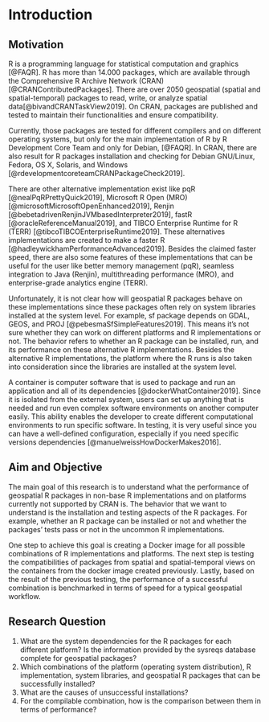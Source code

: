 # Introduction {#introduction}

## Motivation

R is a programming language for statistical computation and graphics [@FAQR]. R has more than 14.000 packages, which are available through the Comprehensive R Archive Network (CRAN) [@CRANContributedPackages]. There are over 2050 geospatial (spatial and spatial-temporal) packages to read, write, or analyze spatial data[@bivandCRANTaskView2019]. On CRAN, packages are published and tested to maintain their functionalities and ensure compatibility. 

Currently, those packages are tested for different compilers and on different operating systems, but only for the main implementation of R by R Development Core Team and only for Debian, [@FAQR]. In CRAN, there are also result for R packages installation and checking for Debian GNU/Linux, Fedora, OS X, Solaris, and Windows [@rdevelopmentcoreteamCRANPackageCheck2019].

There are other alternative implementation exist like pqR [@nealPqRPrettyQuick2019], Microsoft R Open (MRO) [@microsoftMicrosoftOpenEnhanced2019], Renjin [@bebetadrivenRenjinJVMbasedInterpreter2019], fastR [@oracleReferenceManual2019], and TIBCO Enterprise Runtime for R (TERR) [@tibcoTIBCOEnterpriseRuntime2019]. These alternatives implementations are created to make a faster R [@hadleywickhamPerformanceAdvanced2019]. Besides the claimed faster speed, there are also some features of these implementations that can be useful for the user like better memory management (pqR), seamless integration to Java (Renjin), multithreading performance (MRO), and enterprise-grade analytics engine (TERR).

Unfortunately, it is not clear how will geospatial R packages behave on these implementations since these packages often rely on system libraries installed at the system level. For example, sf package depends on GDAL, GEOS, and PROJ [@pebesmaSfSimpleFeatures2019]. This means it’s not sure whether they can work on different platforms and R implementations or not. The behavior refers to whether an R package can be installed, run, and its performance on these alternative R implementations. Besides the alternative R implementations, the platform where the R runs is also taken into consideration since the libraries are installed at the system level.

A container is computer software that is used to package and run an application and all of its dependencies [@dockerWhatContainer2019]. Since it is isolated from the external system, users can set up anything that is needed and run even complex software environments on another computer easily. This ability enables the developer to create different computational environments to run specific software. In testing, it is very useful since you can have a well-defined configuration, especially if you need specific versions dependencies [@manuelweissHowDockerMakes2016].

## Aim and Objective {#aim-objective}

The main goal of this research is to understand what the performance of geospatial R packages in non-base R implementations and on platforms currently not supported by CRAN is. The behavior that we want to understand is the installation and testing aspects of the R packages. For example, whether an R package can be installed or not and whether the packages’ tests pass or not in the uncommon R implementations.

One step to achieve this goal is creating a Docker image for all possible combinations of R implementations and platforms. The next step is testing the compatibilities of packages from spatial and spatial-temporal views on the containers from the docker image created previously. Lastly, based on the result of the previous testing, the performance of a successful combination is benchmarked in terms of speed for a typical geospatial workflow.

## Research Question

1. What are the system dependencies for the R packages for each different platform? Is the information provided by the sysreqs database complete for geospatial packages?
2. Which combinations of the platform (operating system distribution), R implementation, system libraries, and geospatial R packages that can be successfully installed?
3. What are the causes of unsuccessful installations?
4. For the compilable combination, how is the comparison between them in terms of performance?
